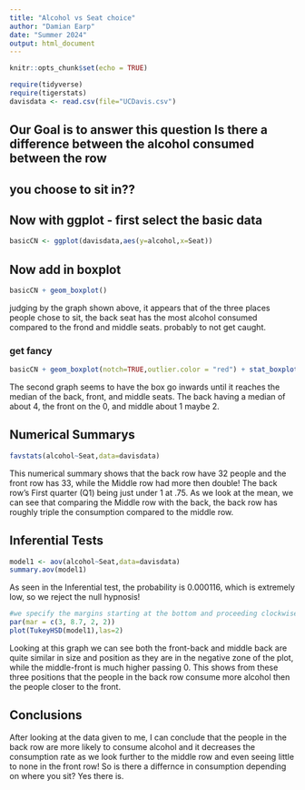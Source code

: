 ```yaml
---
title: "Alcohol vs Seat choice"
author: "Damian Earp"
date: "Summer 2024"
output: html_document
---
```


```r
knitr::opts_chunk$set(echo = TRUE)
```

```r
require(tidyverse)
require(tigerstats)
davisdata <- read.csv(file="UCDavis.csv")
```
## Our Goal is to answer this question Is there a difference between the alcohol consumed between the row
## you choose to sit in??

## Now with ggplot - first select the basic data

```r
basicCN <- ggplot(davisdata,aes(y=alcohol,x=Seat))
```
## Now add in boxplot

```r
basicCN + geom_boxplot()
```
  
  judging by the graph shown above, it appears that of the three places people chose to sit, the back seat has the most alcohol consumed compared to the frond and middle seats. probably to not get caught.
  
  
### get fancy  

```r
basicCN + geom_boxplot(notch=TRUE,outlier.color = "red") + stat_boxplot(geom ='errorbar') + labs(title="Fancy notch boxplot \n with 2 lines")
```

The second graph seems to have the box go inwards until it reaches the median of the back, front, and middle seats. The back having a median of about 4, the front on the 0, and middle about 1 maybe 2.  

## Numerical Summarys 
```r
favstats(alcohol~Seat,data=davisdata)
```
This numerical summary shows that the back row have 32 people and the front row has 33, while the Middle row had more then double! The back row's First quarter (Q1) being just under 1 at .75. As we look at the mean, we can see that comparing the Middle row with the back, the back row has roughly triple the consumption compared to the middle row.  

## Inferential Tests
```r
model1 <- aov(alcohol~Seat,data=davisdata)
summary.aov(model1)
```

As seen in the Inferential test, the probability is 0.000116, which is extremely low, so we reject the null hypnosis! 

```r
#we specify the margins starting at the bottom and proceeding clockwise - thus 8.7 is the left side margin to hold the names of the factors
par(mar = c(3, 8.7, 2, 2))
plot(TukeyHSD(model1),las=2)
```

Looking at this graph we can see both the front-back and middle back are quite similar in size and position as they are in the negative zone of the plot, while the middle-front is much higher passing 0. This shows from these three positions that the people in the back row consume more alcohol then the people closer to the front.

## Conclusions

After looking at the data given to me, I can conclude that the people in the back row are more likely to consume alcohol and it decreases the consumption rate as we look further to the middle row and even seeing little to none in the front row! So is there a differnce in consumption depending on where you sit? Yes there is.


